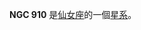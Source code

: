 {{NGCInfoBox|NGCID=NGC 910|發現者=弗里德里希·威廉·赫歇爾|發現日期=1786年10月17日|其他編號=UGC 1875,MCG 7-6-14,ZWG 539.17|曆元=J2000.0|赤經=2時25分26.8秒
|赤緯=41°49'27"|星座=仙女座|星體=星系|星等=12.2|表面亮度=13.3|藍等=13.2}}

'''NGC 910''' 是[[仙女座|仙女座]]的一個[[星系|星系]]。

{{NGCReference|910}}

{{Catalogs|NGC=910}}